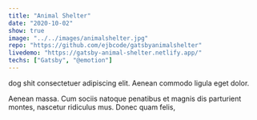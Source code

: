 ```yaml
---
title: "Animal Shelter"
date: "2020-10-02"
show: true
image: "../../images/animalshelter.jpg"
repo: "https://github.com/ejbcode/gatsbyanimalshelter"
livedemo: "https://gatsby-animal-shelter.netlify.app/"
techs: ["Gatsby", "@emotion"]
---
```


dog shit consectetuer adipiscing elit. Aenean commodo ligula eget dolor.

Aenean massa. Cum sociis natoque penatibus et magnis dis parturient montes, nascetur ridiculus mus. Donec quam felis,
